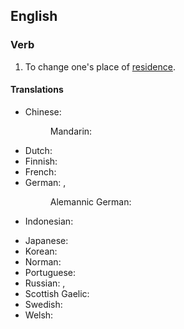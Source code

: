 ==English==

===Verb===
{{en-verb|moves house|moving house|moved house}}

# {{lb|en|idiomatic}} To change one's place of [[residence]].

====Translations====
{{trans-top|change place of residence}}
* Chinese:
*: Mandarin: {{t+|cmn|搬家|tr=bānjiā|sc=Hani}}
* Dutch: {{t+|nl|verhuizen}}
* Finnish: {{t+|fi|muuttaa}}
* French: {{t+|fr|déménager}}
* German: {{t+|de|umziehen}}, {{t+|de|zügeln}} {{qualifier|Switzerland}}
*: Alemannic German: {{t|gsw|zügle}}
* Indonesian: {{t|id|pindah rumah}}
{{trans-mid}}
* Japanese: {{t+|ja|引っ越す|tr=ひっこす, hikkosu|sc=Jpan}}
* Korean: {{t+|ko|이사하다|sc=Kore}}
* Norman: {{t|nrf|r'muer}}
* Portuguese: {{t|pt|mudar-se}}
* Russian: {{t+|ru|переезжа́ть|impf}}, {{t+|ru|перее́хать|pf}}
* Scottish Gaelic: {{t|gd|imrich}}
* Swedish: {{t+|sv|flytta}}
* Welsh: {{t+|cy|symud tŷ}}
{{trans-bottom}}